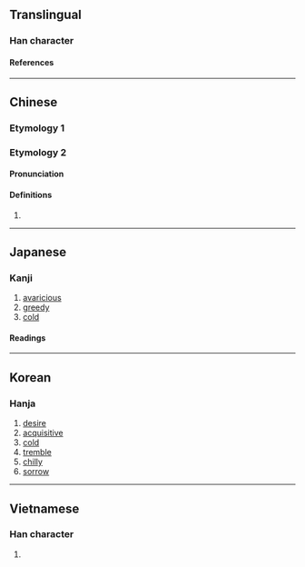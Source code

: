 {{character info/new}}
==Translingual==

===Han character===
{{Han char|rn=61|rad=心|as=08|sn=11|four=94090|canj=PDD|ids=⿰忄林}}

====References====
{{Han ref|kx=0390.300|dkj=10785|dj=0724.260|hdz=42314.010|uh=60CF}}

----

==Chinese==

===Etymology 1===
{{zh-see|婪|v}}

===Etymology 2===
{{zh-forms}}

====Pronunciation====
{{zh-pron
|m=lín
|c=lam4
|cat=
}}

====Definitions====
{{zh-hanzi}}

# {{zh-only|惏悷||惏慄}}

----

==Japanese==

===Kanji===
{{ja-kanji|grade=|rs=心08}}

# [[avaricious]]
# [[greedy]]
# [[cold]]

====Readings====
{{ja-readings
|on=らん, りん
|kun=むさぼる
}}

----

==Korean==

===Hanja===
{{ko-hanja|hangeul=[[람]]>[[남]]|eumhun=|rv=ram>nam|mr=ram>nam|y=lam>nam}}

# [[desire]]
# [[acquisitive]]
# [[cold]]
# [[tremble]]
# [[chilly]]
# [[sorrow]]

----

==Vietnamese==

===Han character===
{{vi-readings|rs=心08|reading=lầm}}

# {{rfdef|vi|sort=心08}}